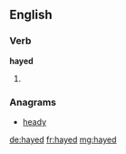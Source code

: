 ==English==

===Verb===
'''hayed'''

# {{past of|[[hay]]}}

===Anagrams===
* [[heady#English|heady]]

[[de:hayed]]
[[fr:hayed]]
[[mg:hayed]]